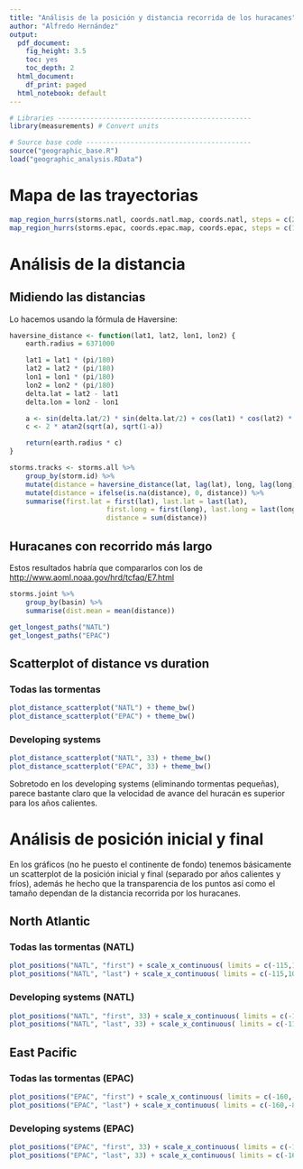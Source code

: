 ```yaml
---
title: "Análisis de la posición y distancia recorrida de los huracanes"
author: "Alfredo Hernández"
output:
  pdf_document: 
    fig_height: 3.5
    toc: yes
    toc_depth: 2
  html_document:
    df_print: paged
  html_notebook: default
---
```


```r
# Libraries ------------------------------------------------
library(measurements) # Convert units

# Source base code -----------------------------------------
source("geographic_base.R")
load("geographic_analysis.RData")
```

\newpage
# Mapa de las trayectorias

```r
map_region_hurrs(storms.natl, coords.natl.map, coords.natl, steps = c(20, 10), xtra.lims = c(3,2)) + theme_bw() 
map_region_hurrs(storms.epac, coords.epac.map, coords.epac, steps = c(10, 10), xtra.lims = c(3,2)) + theme_bw()
```

\newpage
# Análisis de la distancia

## Midiendo las distancias
Lo hacemos usando la fórmula de Haversine:
```r
haversine_distance <- function(lat1, lat2, lon1, lon2) {
	earth.radius = 6371000

	lat1 = lat1 * (pi/180)
	lat2 = lat2 * (pi/180)
	lon1 = lon1 * (pi/180)
	lon2 = lon2 * (pi/180)
	delta.lat = lat2 - lat1
	delta.lon = lon2 - lon1

	a <- sin(delta.lat/2) * sin(delta.lat/2) + cos(lat1) * cos(lat2) * sin(delta.lon/2) * sin(delta.lon/2)
	c <- 2 * atan2(sqrt(a), sqrt(1-a))

	return(earth.radius * c)
}
```


```r
storms.tracks <- storms.all %>%
	group_by(storm.id) %>%
	mutate(distance = haversine_distance(lat, lag(lat), long, lag(long))) %>%
	mutate(distance = ifelse(is.na(distance), 0, distance)) %>%
	summarise(first.lat = first(lat), last.lat = last(lat),
						first.long = first(long), last.long = last(long),
						distance = sum(distance))
```

## Huracanes con recorrido más largo
Estos resultados habría que compararlos con los de [http://www.aoml.noaa.gov/hrd/tcfaq/E7.html](http://www.aoml.noaa.gov/hrd/tcfaq/E7.html)
```r
storms.joint %>%
	group_by(basin) %>%
	summarise(dist.mean = mean(distance))

get_longest_paths("NATL")
get_longest_paths("EPAC")
```

## Scatterplot of distance vs duration

### Todas las tormentas
```r
plot_distance_scatterplot("NATL") + theme_bw()
plot_distance_scatterplot("EPAC") + theme_bw()
```

### Developing systems
```r
plot_distance_scatterplot("NATL", 33) + theme_bw()
plot_distance_scatterplot("EPAC", 33) + theme_bw()
```

Sobretodo en los developing systems (eliminando tormentas pequeñas), parece bastante claro que la velocidad de avance del huracán es superior para los años calientes.

<!-- \newpage -->
# Análisis de posición inicial y final

En los gráficos (no he puesto el continente de fondo) tenemos básicamente un scatterplot de la posición inicial y final (separado por años calientes y fríos), además he hecho que la transparencia de los puntos así como el tamaño dependan de la distancia recorrida por los huracanes.

## North Atlantic

### Todas las tormentas (NATL)
```r
plot_positions("NATL", "first") + scale_x_continuous( limits = c(-115,10), expand = c(0,0) ) + scale_y_continuous( limits = c(0,75), expand = c(0,0) ) + theme_bw()
plot_positions("NATL", "last") + scale_x_continuous( limits = c(-115,10), expand = c(0,0) ) + scale_y_continuous( limits = c(0,75), expand = c(0,0) ) + theme_bw()
```

### Developing systems (NATL)
```r
plot_positions("NATL", "first", 33) + scale_x_continuous( limits = c(-115,10), expand = c(0,0) ) + scale_y_continuous( limits = c(0,75), expand = c(0,0) ) + theme_bw()
plot_positions("NATL", "last", 33) + scale_x_continuous( limits = c(-115,10), expand = c(0,0) ) + scale_y_continuous( limits = c(0,75), expand = c(0,0) ) + theme_bw()
```

\newpage
## East Pacific

### Todas las tormentas (EPAC)
```r
plot_positions("EPAC", "first") + scale_x_continuous( limits = c(-160,-80), expand = c(0,0) ) + scale_y_continuous( limits = c(5,45), expand = c(0,0) ) + theme_bw()
plot_positions("EPAC", "last") + scale_x_continuous( limits = c(-160,-80), expand = c(0,0) ) + scale_y_continuous( limits = c(5,45), expand = c(0,0) ) + theme_bw()
```

### Developing systems (EPAC)
```r
plot_positions("EPAC", "first", 33) + scale_x_continuous( limits = c(-160,-80), expand = c(0,0) ) + scale_y_continuous( limits = c(5,45), expand = c(0,0) ) + theme_bw()
plot_positions("EPAC", "last", 33) + scale_x_continuous( limits = c(-160,-80), expand = c(0,0) ) + scale_y_continuous( limits = c(5,45), expand = c(0,0) ) + theme_bw()
```

